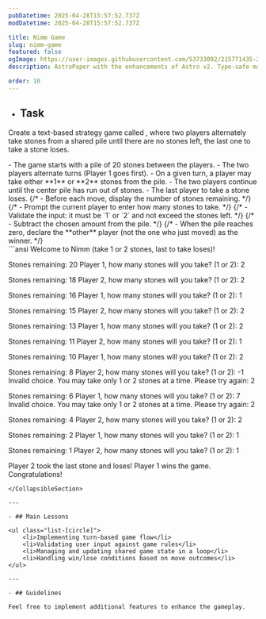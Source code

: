 ```yaml
---
pubDatetime: 2025-04-28T15:57:52.737Z
modDatetime: 2025-04-28T15:57:52.737Z

title: Nimm Game
slug: nimm-game
featured: false
ogImage: https://user-images.githubusercontent.com/53733092/215771435-25408246-2309-4f8b-a781-1f3d93bdf0ec.png
description: AstroPaper with the enhancements of Astro v2. Type-safe markdown contents, bug fixes and better dev experience etc.

order: 10
---
```



- ## Task

Create a text-based strategy game called <LinkMd href="https://en.wikipedia.org/wiki/Nim" title="Nimm" />, where two players alternately take stones 
from a shared pile until there are no stones left, the last one to take a stone loses.

<CollapsibleSection title="Instructions">
- The game starts with a pile of 20 stones between the players.
- The two players alternate turns (Player 1 goes first).
- On a given turn, a player may take either **1** or **2** stones from the pile.
- The two players continue until the center pile has run out of stones.
- The last player to take a stone loses.
{/* - Before each move, display the number of stones remaining. */}
{/* - Prompt the current player to enter how many stones to take. */}
{/* - Validate the input: it must be `1` or `2` and not exceed the stones left. */}
{/* - Subtract the chosen amount from the pile. */}
{/* - When the pile reaches zero, declare the **other** player (not the one who just moved) as the winner. */}
</CollapsibleSection>

<div class="w-full my-2"></div>

<CollapsibleSection title="Expected Output">
```ansi
Welcome to Nimm (take 1 or 2 stones, last to take loses)!

Stones remaining: 20
Player 1, how many stones will you take? (1 or 2): 2

Stones remaining: 18
Player 2, how many stones will you take? (1 or 2): 2

Stones remaining: 16
Player 1, how many stones will you take? (1 or 2): 1

Stones remaining: 15
Player 2, how many stones will you take? (1 or 2): 2

Stones remaining: 13
Player 1, how many stones will you take? (1 or 2): 2

Stones remaining: 11
Player 2, how many stones will you take? (1 or 2): 1

Stones remaining: 10
Player 1, how many stones will you take? (1 or 2): 2

Stones remaining: 8
Player 2, how many stones will you take? (1 or 2): -1
Invalid choice. You may take only 1 or 2 stones at a time. Please try again: 2

Stones remaining: 6
Player 1, how many stones will you take? (1 or 2): 7
Invalid choice. You may take only 1 or 2 stones at a time. Please try again: 2

Stones remaining: 4
Player 2, how many stones will you take? (1 or 2): 2

Stones remaining: 2
Player 1, how many stones will you take? (1 or 2): 1

Stones remaining: 1
Player 2, how many stones will you take? (1 or 2): 1

Player 2 took the last stone and loses!
Player 1 wins the game. Congratulations!
```
</CollapsibleSection>

---

- ## Main Lessons

<ul class="list-[circle]">
    <li>Implementing turn-based game flow</li>
    <li>Validating user input against game rules</li>
    <li>Managing and updating shared game state in a loop</li>
    <li>Handling win/lose conditions based on move outcomes</li>
</ul>

---

- ## Guidelines

Feel free to implement additional features to enhance the gameplay.

